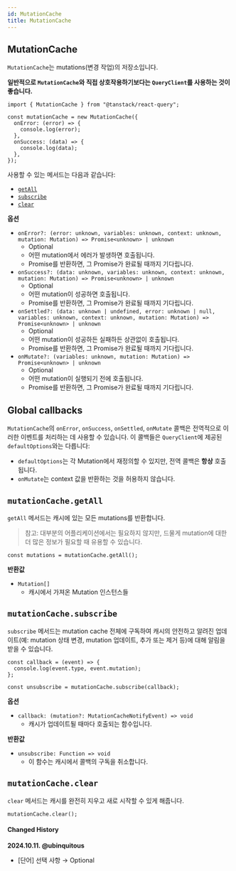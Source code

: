 ```yaml
---
id: MutationCache
title: MutationCache
---
```


## MutationCache

`MutationCache`는 mutations(변경 작업)의 저장소입니다.

**일반적으로 `MutationCache`와 직접 상호작용하기보다는 `QueryClient`를 사용하는 것이 좋습니다.**

```tsx
import { MutationCache } from "@tanstack/react-query";

const mutationCache = new MutationCache({
  onError: (error) => {
    console.log(error);
  },
  onSuccess: (data) => {
    console.log(data);
  },
});
```

사용할 수 있는 메서드는 다음과 같습니다:

- [`getAll`](#mutationcachegetall)
- [`subscribe`](#mutationcachesubscribe)
- [`clear`](#mutationcacheclear)

**옵션**

- `onError?: (error: unknown, variables: unknown, context: unknown, mutation: Mutation) => Promise<unknown> | unknown`
  - Optional
  - 어떤 mutation에서 에러가 발생하면 호출됩니다.
  - Promise를 반환하면, 그 Promise가 완료될 때까지 기다립니다.
- `onSuccess?: (data: unknown, variables: unknown, context: unknown, mutation: Mutation) => Promise<unknown> | unknown`
  - Optional
  - 어떤 mutation이 성공하면 호출됩니다.
  - Promise를 반환하면, 그 Promise가 완료될 때까지 기다립니다.
- `onSettled?: (data: unknown | undefined, error: unknown | null, variables: unknown, context: unknown, mutation: Mutation) => Promise<unknown> | unknown`
  - Optional
  - 어떤 mutation이 성공하든 실패하든 상관없이 호출됩니다.
  - Promise를 반환하면, 그 Promise가 완료될 때까지 기다립니다.
- `onMutate?: (variables: unknown, mutation: Mutation) => Promise<unknown> | unknown`
  - Optional
  - 어떤 mutation이 실행되기 전에 호출됩니다.
  - Promise를 반환하면, 그 Promise가 완료될 때까지 기다립니다.

## Global callbacks

`MutationCache`의 `onError`, `onSuccess`, `onSettled`, `onMutate` 콜백은 전역적으로 이러한 이벤트를 처리하는 데 사용할 수 있습니다. 이 콜백들은 `QueryClient`에 제공된 `defaultOptions`와는 다릅니다:

- `defaultOptions`는 각 Mutation에서 재정의할 수 있지만, 전역 콜백은 **항상** 호출됩니다.
- `onMutate`는 context 값을 반환하는 것을 허용하지 않습니다.

## `mutationCache.getAll`

`getAll` 메서드는 캐시에 있는 모든 mutations를 반환합니다.

> 참고: 대부분의 어플리케이션에서는 필요하지 않지만, 드물게 mutation에 대한 더 많은 정보가 필요할 때 유용할 수 있습니다.

```tsx
const mutations = mutationCache.getAll();
```

**반환값**

- `Mutation[]`
  - 캐시에서 가져온 Mutation 인스턴스들

## `mutationCache.subscribe`

`subscribe` 메서드는 mutation cache 전체에 구독하여 캐시의 안전하고 알려진 업데이트(예: mutation 상태 변경, mutation 업데이트, 추가 또는 제거 등)에 대해 알림을 받을 수 있습니다.

```tsx
const callback = (event) => {
  console.log(event.type, event.mutation);
};

const unsubscribe = mutationCache.subscribe(callback);
```

**옵션**

- `callback: (mutation?: MutationCacheNotifyEvent) => void`
  - 캐시가 업데이트될 때마다 호출되는 함수입니다.

**반환값**

- `unsubscribe: Function => void`
  - 이 함수는 캐시에서 콜백의 구독을 취소합니다.

## `mutationCache.clear`

`clear` 메서드는 캐시를 완전히 지우고 새로 시작할 수 있게 해줍니다.

```tsx
mutationCache.clear();
```

#### Changed History

**2024.10.11. @ubinquitous**

- [단어] 선택 사항 → Optional
